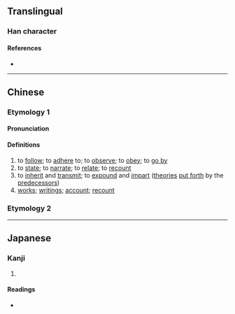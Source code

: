 {{character info/new}}
==Translingual==

===Han character===
{{Han char|rn=9|rad=人|as=09|sn=11|four=|canj=OHJU|ids=⿰亻盾}}

====References====
* {{Han ref|kx=0111.310|dkj=00894|dj=0238.040|hdz=10192.110|uh=5071|ud=20593}}

----

==Chinese==

===Etymology 1===
{{zh-forms}}

====Pronunciation====
{{zh-pron
|m=xún
|cat=
}}

====Definitions====
{{zh-hanzi}}

# to [[follow]]; to [[adhere]] to; to [[observe]]; to [[obey]]; to [[go by]]
# to [[state]]; to [[narrate]]; to [[relate]]; to [[recount]]
# to [[inherit]] and [[transmit]]; to [[expound]] and [[impart]] ([[theories]] [[put forth]] by the [[predecessor]]s)
# [[work]]s; [[writing]]s; [[account]]; [[recount]]

===Etymology 2===
{{zh-see|循|v}}

----

==Japanese==

===Kanji===
{{ja-kanji|grade=|rs=人09}}

# {{defn|lang=ja|sort=人09}}

====Readings====
* {{ja-readings|on=[[しゅん]] (shun)|kun=[[のべる]] (noberu)}}